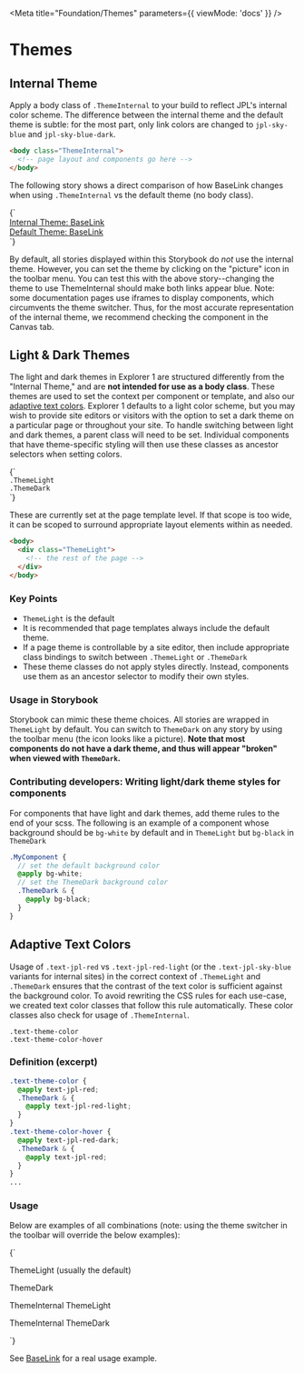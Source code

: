 
<Meta title="Foundation/Themes" parameters={{ viewMode: 'docs' }} />

# Themes

## Internal Theme

Apply a body class of `.ThemeInternal` to your build to reflect JPL's internal color scheme. The difference between the internal theme and the default theme is subtle: for the most part, only link colors are changed to `jpl-sky-blue` and `jpl-sky-blue-dark`.

```html
<body class="ThemeInternal">
  <!-- page layout and components go here -->
</body>
```

The following story shows a direct comparison of how BaseLink changes when using `.ThemeInternal` vs the default theme (no body class).

<Canvas>
  <Story name="Internal">
    {`
      <div>
        <div class="ThemeInternal">
          <!-- BaseLink -->
          <div>
            <a
              href="#"
              target=""
              rel=""
              class="BaseLink group cursor-pointer -default underline text-theme-red can-hover:hover:text-theme-red-hover"
            >
              Internal Theme: BaseLink 
            </a>
          </div>
          <!-- /BaseLink -->
        </div>
        <div>
          <!-- BaseLink -->
          <div>
            <a
              href="#"
              target=""
              rel=""
              class="BaseLink group cursor-pointer -default underline text-theme-red can-hover:hover:text-theme-red-hover"
            >
              Default Theme: BaseLink
            </a>
          </div>
          <!-- /BaseLink -->
        </div>
      </div>
    `}
  </Story>
</Canvas>

By default, all stories displayed within this Storybook do <em>not</em> use the internal theme. However, you can set the theme by clicking on the "picture" icon in the toolbar menu. You can test this with the above story--changing the theme to use ThemeInternal should make both links appear blue. Note: some documentation pages use iframes to display components, which circumvents the theme switcher. Thus, for the most accurate representation of the internal theme, we recommend checking the component in the Canvas tab.

## Light & Dark Themes

The light and dark themes in Explorer 1 are structured differently from the "Internal Theme," and are **not intended for use as a body class**. These themes are used to set the context per component or template, and also our [adaptive text colors](#adaptive-text-colors). Explorer 1 defaults to a light color scheme, but you may wish to provide site editors or visitors with the option to set a dark theme on a particular page or throughout your site. To handle switching between light and dark themes, a parent class will need to be set. Individual components that have theme-specific styling will then use these classes as ancestor selectors when setting colors.

<Story name="Light and Dark">
  {`
    <div class="py-4">
      <div><code>.ThemeLight</code></div>
      <div><code>.ThemeDark</code></div>
    </div>
  `}
</Story>

These are currently set at the page template level. If that scope is too wide, it can be scoped to surround appropriate layout elements within as needed.

```html
<body>
  <div class="ThemeLight">
    <!-- the rest of the page -->
  </div>
</body>
```

### Key Points

- `ThemeLight` is the default
- It is recommended that page templates always include the default theme.
- If a page theme is controllable by a site editor, then include appropriate class bindings to switch between `.ThemeLight` or `.ThemeDark`
- These theme classes do not apply styles directly. Instead, components use them as an ancestor selector to modify their own styles.

### Usage in Storybook

Storybook can mimic these theme choices. All stories are wrapped in `ThemeLight` by default. You can switch to `ThemeDark` on any story by using the toolbar menu (the icon looks like a picture). **Note that most components do not have a dark theme, and thus will appear "broken" when viewed with `ThemeDark`.**

### Contributing developers: Writing light/dark theme styles for components

For components that have light and dark themes, add theme rules to the end of your scss. The following is an example of a component whose background should be `bg-white` by default and in `ThemeLight` but `bg-black` in `ThemeDark`

```scss
.MyComponent {
  // set the default background color
  @apply bg-white;
  // set the ThemeDark background color
  .ThemeDark & {
    @apply bg-black;
  }
}
```

## Adaptive Text Colors

Usage of `.text-jpl-red` vs `.text-jpl-red-light` (or the `.text-jpl-sky-blue` variants for internal sites) in the correct context of `.ThemeLight` and `.ThemeDark` ensures that the contrast of the text color is sufficient against the background color. To avoid rewriting the CSS rules for each use-case, we created text color classes that follow this rule automatically. These color classes also check for usage of `.ThemeInternal`.

```
.text-theme-color
.text-theme-color-hover
```

### Definition (excerpt)

```css
.text-theme-color {
  @apply text-jpl-red;
  .ThemeDark & {
    @apply text-jpl-red-light;
  }
}
.text-theme-color-hover {
  @apply text-jpl-red-dark;
  .ThemeDark & {
    @apply text-jpl-red;
  }
}
...
```

### Usage

Below are examples of all combinations (note: using the theme switcher in the toolbar will override the below examples):

<Canvas>
  <Story name="Adaptive Text Colors">
    {`
      <p class="ThemeLight p-4">
        <a class="cursor-pointer font-bold text-theme-color can-hover:hover:text-theme-color-hover">
          ThemeLight (usually the default)
        </a>
      </p>
      <p class="ThemeDark bg-black p-4">
        <a class="cursor-pointer font-bold text-theme-color can-hover:hover:text-theme-color-hover">
          ThemeDark
        </a>
      </p>
      <div class="ThemeInternal">
        <p class="ThemeLight p-4">
          <a class="cursor-pointer font-bold text-theme-color can-hover:hover:text-theme-color-hover">
            ThemeInternal ThemeLight
          </a>
        </p>
        <p class="ThemeDark bg-black p-4">
          <a class="cursor-pointer font-bold text-theme-color can-hover:hover:text-theme-color-hover">
            ThemeInternal ThemeDark
          </a>
        </p>
      </div>
    `}
  </Story>
</Canvas>

See [BaseLink](?path=/docs/components-base-baselink--primary-link) for a real usage example.
